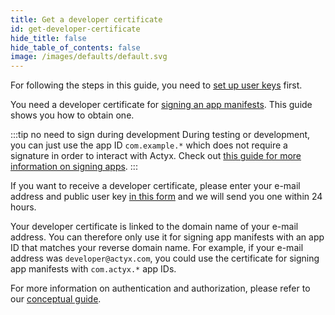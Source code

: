 ```yaml
---
title: Get a developer certificate
id: get-developer-certificate
hide_title: false
hide_table_of_contents: false
image: /images/defaults/default.svg
---
```


For following the steps in this guide, you need to [set up user keys](./set-up-user-keys.mdx) first.

You need a developer certificate for [signing an app manifests](../app-auth/sign-app-manifest.mdx). This guide shows you how to obtain one.

:::tip no need to sign during development
During testing or development, you can just use the app ID `com.example.*` which does not require a signature in order to interact with Actyx. Check out [this guide for more information on signing apps](../app-auth/sign-app-manifest.mdx).
:::

If you want to receive a developer certificate, please enter your e-mail address and public user key [in this form](https://oliver454918.typeform.com/to/gqSIzIwm) and we will send you one within 24 hours.

Your developer certificate is linked to the domain name of your e-mail address. You can therefore only use it for signing app manifests with an app ID that matches your reverse domain name. 
For example, if your e-mail address was `developer@actyx.com`, you could use the certificate for signing app manifests with `com.actyx.*` app IDs.

For more information on authentication and authorization, please refer to our [conceptual guide](../../conceptual/authentication-and-authorization.mdx).
